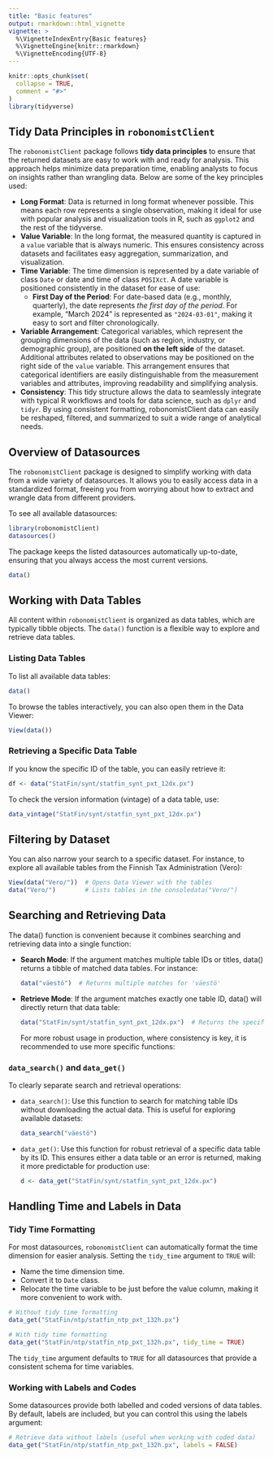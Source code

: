 ```yaml
---
title: "Basic features"
output: rmarkdown::html_vignette
vignette: >
  %\VignetteIndexEntry{Basic features}
  %\VignetteEngine{knitr::rmarkdown}
  %\VignetteEncoding{UTF-8}
---
```


```r
knitr::opts_chunk$set(
  collapse = TRUE,
  comment = "#>"
)
library(tidyverse)
```

## Tidy Data Principles in `robonomistClient`

The `robonomistClient` package follows **tidy data principles** to ensure that the returned datasets are easy to work with and ready for analysis. This approach helps minimize data preparation time, enabling analysts to focus on insights rather than wrangling data. Below are some of the key principles used:

* **Long Format**: Data is returned in long format whenever possible. This means each row represents a single observation, making it ideal for use with popular analysis and visualization tools in R, such as `ggplot2` and the rest of the tidyverse.
* **Value Variable**: In the long format, the measured quantity is captured in a `value` variable that is always numeric. This ensures consistency across datasets and facilitates easy aggregation, summarization, and visualization.
* **Time Variable**: The time dimension is represented by a date variable of class `Date` or date and time of class `POSIXct`. A date variable is positioned consistently in the dataset for ease of use:
  * **First Day of the Period**: For date-based data (e.g., monthly, quarterly), the date represents *the first day of the period*. For example, "March 2024" is represented as `"2024-03-01"`, making it easy to sort and filter chronologically.
* **Variable Arrangement**: Categorical variables, which represent the grouping dimensions of the data (such as region, industry, or demographic group), are positioned **on the left side** of the dataset. Additional attributes related to observations may be positioned on the right side of the `value` variable. This arrangement ensures that categorical identifiers are easily distinguishable from the measurement variables and attributes, improving readability and simplifying analysis.
* **Consistency**: This tidy structure allows the data to seamlessly integrate with typical R workflows and tools for data science, such as `dplyr` and `tidyr`. By using consistent formatting, robonomistClient data can easily be reshaped, filtered, and summarized to suit a wide range of analytical needs.

## Overview of Datasources

The `robonomistClient` package is designed to simplify working with data from a wide variety of datasources. It allows you to easily access data in a standardized format, freeing you from worrying about how to extract and wrangle data from different providers.

To see all available datasources:
```r
library(robonomistClient)
datasources()
```

The package keeps the listed datasources automatically up-to-date, ensuring that you always access the most current versions.

```r
data()
```

## Working with Data Tables

All content within `robonomistClient` is organized as data tables, which are typically tibble objects. The `data()` function is a flexible way to explore and retrieve data tables.

### Listing Data Tables

To list all available data tables:

```r
data()
```

To browse the tables interactively, you can also open them in the Data Viewer:

```r
View(data())
```

### Retrieving a Specific Data Table

If you know the specific ID of the table, you can easily retrieve it:

```r
df <- data("StatFin/synt/statfin_synt_pxt_12dx.px")
```

To check the version information (vintage) of a data table, use:

```r
data_vintage("StatFin/synt/statfin_synt_pxt_12dx.px")
```

## Filtering by Dataset

You can also narrow your search to a specific dataset. For instance, to explore all available tables from the Finnish Tax Administration (Vero):

```r
View(data("Vero/"))  # Opens Data Viewer with the tables
data("Vero/")        # Lists tables in the consoledata("Vero/")
```

## Searching and Retrieving Data

The data() function is convenient because it combines searching and retrieving data into a single function:

* **Search Mode**: If the argument matches multiple table IDs or titles, data() returns a tibble of matched data tables. For instance:
  ```r
  data("väestö")  # Returns multiple matches for 'väestö'
  ```
* **Retrieve Mode**: If the argument matches exactly one table ID, data() will directly return that data table:
  ```r
  data("StatFin/synt/statfin_synt_pxt_12dx.px")  # Returns the specific data table
  ```
For more robust usage in production, where consistency is key, it is recommended to use more specific functions:

### `data_search()` and `data_get()`

To clearly separate search and retrieval operations:

* `data_search()`: Use this function to search for matching table IDs without downloading the actual data. This is useful for exploring available datasets:
  ```r
  data_search("väestö")
  ```
* `data_get()`: Use this function for robust retrieval of a specific data table by its ID. This ensures either a data table or an error is returned, making it more predictable for production use:
  ```r
  d <- data_get("StatFin/synt/statfin_synt_pxt_12dx.px")
  ```

## Handling Time and Labels in Data

### Tidy Time Formatting

For most datasources, `robonomistClient` can automatically format the time dimension for easier analysis. Setting the `tidy_time` argument to `TRUE` will:

* Name the time dimension time.
* Convert it to `Date` class.
* Relocate the time variable to be just before the value column, making it more convenient to work with.

```r
# Without tidy time formatting
data_get("StatFin/ntp/statfin_ntp_pxt_132h.px")

# With tidy time formatting
data_get("StatFin/ntp/statfin_ntp_pxt_132h.px", tidy_time = TRUE)
```

The `tidy_time` argument defaults to `TRUE` for all datasources that provide a consistent schema for time variables.

### Working with Labels and Codes

Some datasources provide both labelled and coded versions of data tables. By default, labels are included, but you can control this using the labels argument:

```r
# Retrieve data without labels (useful when working with coded data)
data_get("StatFin/ntp/statfin_ntp_pxt_132h.px", labels = FALSE)
```
